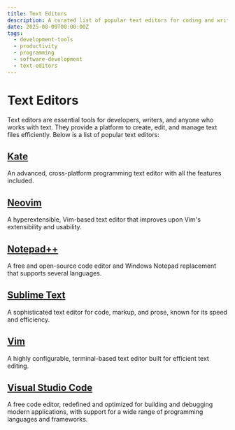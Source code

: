 ```yaml
---
title: Text Editors
description: A curated list of popular text editors for coding and writing.
date: 2025-08-09T00:00:00Z
tags:
  - development-tools
  - productivity
  - programming
  - software-development
  - text-editors
---
```


# Text Editors

Text editors are essential tools for developers, writers, and anyone who works
with text. They provide a platform to create, edit, and manage text files
efficiently. Below is a list of popular text editors:

## [**Kate**](https://kate-editor.org/)

An advanced, cross-platform programming text editor with all the features
included.

## [**Neovim**](https://neovim.io)

A hyperextensible, Vim-based text editor that improves upon Vim's extensibility
and usability.

## [**Notepad++**](https://notepad-plus-plus.org/)

A free and open-source code editor and Windows Notepad replacement that supports
several languages.

## [**Sublime Text**](https://www.sublimetext.com/)

A sophisticated text editor for code, markup, and prose, known for its speed and
efficiency.

## [**Vim**](https://www.vim.org/)

A highly configurable, terminal-based text editor built for efficient text
editing.

## [**Visual Studio Code**](https://code.visualstudio.com/)

A free code editor, redefined and optimized for building and debugging modern
applications, with support for a wide range of programming languages and
frameworks.
